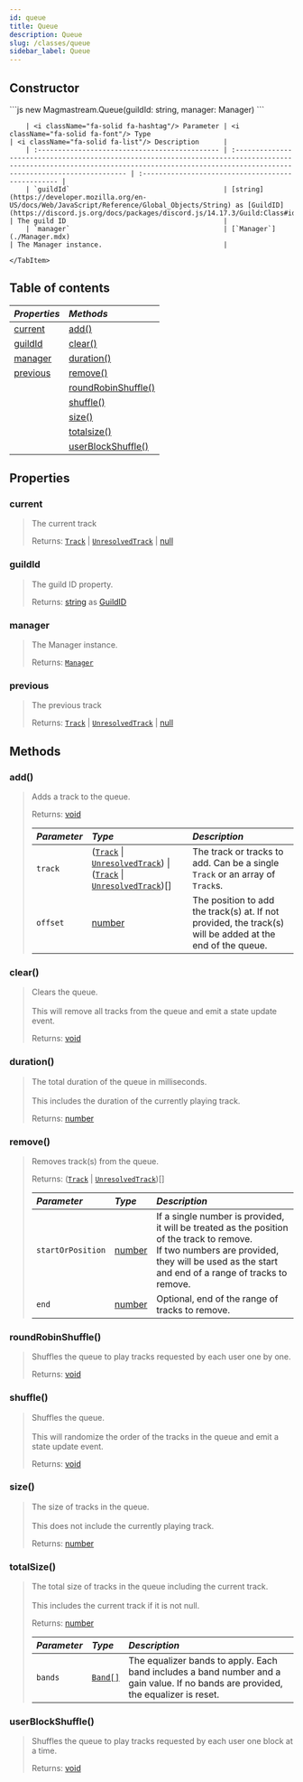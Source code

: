 ```yaml
---
id: queue
title: Queue
description: Queue
slug: /classes/queue
sidebar_label: Queue
---
```



## Constructor

<Tabs>
    <TabItem value="queue" label="Queue : options" default>
        ```js
        new Magmastream.Queue(guildId: string, manager: Manager)
        ```

        | <i className="fa-solid fa-hashtag"/> Parameter | <i className="fa-solid fa-font"/> Type                                                                                                                                                   | <i className="fa-solid fa-list"/> Description      |
        | :--------------------------------------------- | :--------------------------------------------------------------------------------------------------------------------------------------------------------------------------------------- | :------------------------------------------------- |
        | `guildId`                                      | [string](https://developer.mozilla.org/en-US/docs/Web/JavaScript/Reference/Global_Objects/String) as [GuildID](https://discord.js.org/docs/packages/discord.js/14.17.3/Guild:Class#id)   | The guild ID                                       |
        | `manager`                                      | [`Manager`](./Manager.mdx)                                                                                                                                                               | The Manager instance.                              |

    </TabItem>

</Tabs>

## Table of contents

| <i className="fa-solid fa-pen"/> Properties | <i className="fa-solid fa-boxes-stacked"/> Methods |
|:--------------------------------------------|:---------------------------------------------------|
| [current](#current)                         | [add()](#add)                                      |
| [guildId](#player)                          | [clear()](#clear)                                  |
| [manager](#karaoke)                         | [duration()](#duration)                            |
| [previous](#previous)                       | [remove()](#remove)                                |
|                                             | [roundRobinShuffle()](#roundRobinShuffle)          |
|                                             | [shuffle()](#shuffle)                              |
|                                             | [size()](#size)                                    |
|                                             | [totalsize()](#totalsize)                          |
|                                             | [userBlockShuffle()](#userBlockShuffle)            |

## Properties

### current

> The current track
>
> Returns: [`Track`](../Typedefs/Track.mdx#track) \| [`UnresolvedTrack`](../Typedefs/Track.mdx#unresolvedtrack) | [null](https://developer.mozilla.org/en-US/docs/Web/JavaScript/Reference/Global_Objects/Null)

### guildId

> The guild ID property.
>
> Returns:  [string](https://developer.mozilla.org/en-US/docs/Web/JavaScript/Reference/Global_Objects/String) as [GuildID](https://discord.js.org/docs/packages/discord.js/14.17.3/Guild:Class#id)

### manager

> The Manager instance.
>
> Returns: [`Manager`](./Manager.mdx)

### previous

> The previous track
>
> Returns: [`Track`](../Typedefs/Track.mdx#track) \| [`UnresolvedTrack`](../Typedefs/Track.mdx#unresolvedtrack) | [null](https://developer.mozilla.org/en-US/docs/Web/JavaScript/Reference/Global_Objects/Null)

## Methods

### add()

> Adds a track to the queue.
>
> Returns: [void](https://developer.mozilla.org/en-US/docs/Web/JavaScript/Reference/Operators/void)
>
> | <i className="fa-solid fa-hashtag"/> Parameter | <i className="fa-solid fa-font"/> Type                                                                                                                                                                             | <i className="fa-solid fa-list"/> Description                                                             |
> |:-----------------------------------------------|:-------------------------------------------------------------------------------------------------------------------------------------------------------------------------------------------------------------------|:----------------------------------------------------------------------------------------------------------|
> | `track`                                        | ([`Track`](../Typedefs/Track.mdx#track) \| [`UnresolvedTrack`](../Typedefs/Track.mdx#unresolvedtrack)) \| ([`Track`](../Typedefs/Track.mdx#track) \| [`UnresolvedTrack`](../Typedefs/Track.mdx#unresolvedtrack))[] | The track or tracks to add. Can be a single `Track` or an array of `Track`s.                              |
> | `offset`                                       | [number](https://developer.mozilla.org/en-US/docs/Web/JavaScript/Reference/Global_Objects/Number)                                                                                                                  | The position to add the track(s) at. If not provided, the track(s) will be added at the end of the queue. |


### clear()

> Clears the queue.<br/><br/>
> This will remove all tracks from the queue and emit a state update event.
>
> Returns: [void](https://developer.mozilla.org/en-US/docs/Web/JavaScript/Reference/Operators/void)

### duration()

> The total duration of the queue in milliseconds.<br/><br/>
> This includes the duration of the currently playing track.
>
> Returns: [number](https://developer.mozilla.org/en-US/docs/Web/JavaScript/Reference/Global_Objects/Number)

### remove()

> Removes track(s) from the queue.
>
> Returns: ([`Track`](../Typedefs/Track.mdx#track) \| [`UnresolvedTrack`](../Typedefs/Track.mdx#unresolvedtrack))[]
>
> | <i className="fa-solid fa-hashtag"/> Parameter | <i className="fa-solid fa-font"/> Type                           | <i className="fa-solid fa-list"/> Description |
> |:-----------------------------------------------|:-----------------------------------------------------------------|:----------------------------------------------|
> | `startOrPosition`                              | [number](https://developer.mozilla.org/en-US/docs/Web/JavaScript/Reference/Global_Objects/Number) | If a single number is provided, it will be treated as the position of the track to remove.<br/>If two numbers are provided, they will be used as the start and end of a range of tracks to remove.              |
> | `end`                                          | [number](https://developer.mozilla.org/en-US/docs/Web/JavaScript/Reference/Global_Objects/Number) | Optional, end of the range of tracks to remove. |

### roundRobinShuffle()

> Shuffles the queue to play tracks requested by each user one by one.
>
> Returns: [void](https://developer.mozilla.org/en-US/docs/Web/JavaScript/Reference/Operators/void)

### shuffle()

> Shuffles the queue.<br/><br/>
> This will randomize the order of the tracks in the queue and emit a state update event.
>
> Returns: [void](https://developer.mozilla.org/en-US/docs/Web/JavaScript/Reference/Operators/void)

### size()

> The size of tracks in the queue.<br/><br/>
> This does not include the currently playing track.
>
> Returns: [number](https://developer.mozilla.org/en-US/docs/Web/JavaScript/Reference/Global_Objects/Number)

### totalSize()

> The total size of tracks in the queue including the current track.<br/><br/>
> This includes the current track if it is not null.
>
> Returns: [number](https://developer.mozilla.org/en-US/docs/Web/JavaScript/Reference/Global_Objects/Number)
>
> | <i className="fa-solid fa-hashtag"/> Parameter | <i className="fa-solid fa-font"/> Type | <i className="fa-solid fa-list"/> Description                                                                                      |
> | :--------------------------------------------- | :------------------------------------- | :--------------------------------------------------------------------------------------------------------------------------------- |
> | `bands`                                        | [`Band[]`](../Typedefs/Filters.mdx#band)       | The equalizer bands to apply. Each band includes a band number and a gain value. If no bands are provided, the equalizer is reset. |

### userBlockShuffle()

> Shuffles the queue to play tracks requested by each user one block at a time.
>
> Returns: [void](https://developer.mozilla.org/en-US/docs/Web/JavaScript/Reference/Operators/void)